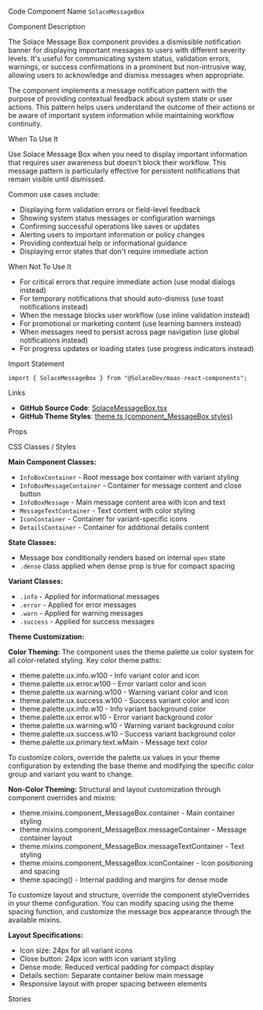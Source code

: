 
<Meta of={SolaceMessageBoxStories} />

<Title>Solace Message Box</Title>

<Description of={SolaceMessageBoxStories} />

<Subtitle>Code Component Name</Subtitle>
`SolaceMessageBox`

<Subtitle>Component Description</Subtitle>

The Solace Message Box component provides a dismissible notification banner for displaying important messages to users with different severity levels. It's useful for communicating system status, validation errors, warnings, or success confirmations in a prominent but non-intrusive way, allowing users to acknowledge and dismiss messages when appropriate.

The component implements a message notification pattern with the purpose of providing contextual feedback about system state or user actions. This pattern helps users understand the outcome of their actions or be aware of important system information while maintaining workflow continuity.

<Subtitle>When To Use It</Subtitle>

Use Solace Message Box when you need to display important information that requires user awareness but doesn't block their workflow. This message pattern is particularly effective for persistent notifications that remain visible until dismissed.

Common use cases include:

- Displaying form validation errors or field-level feedback
- Showing system status messages or configuration warnings
- Confirming successful operations like saves or updates
- Alerting users to important information or policy changes
- Providing contextual help or informational guidance
- Displaying error states that don't require immediate action

<Subtitle>When Not To Use It</Subtitle>

- For critical errors that require immediate action (use modal dialogs instead)
- For temporary notifications that should auto-dismiss (use toast notifications instead)
- When the message blocks user workflow (use inline validation instead)
- For promotional or marketing content (use learning banners instead)
- When messages need to persist across page navigation (use global notifications instead)
- For progress updates or loading states (use progress indicators instead)

<Subtitle>Import Statement</Subtitle>

```tsx
import { SolaceMessageBox } from "@SolaceDev/maas-react-components";
```

<Subtitle>Links</Subtitle>

- **GitHub Source Code**: [SolaceMessageBox.tsx](https://github.com/SolaceDev/maas-react-components/blob/main/src/components/SolaceMessageBox.tsx)
- **GitHub Theme Styles**: <a href="https://github.com/SolaceDev/maas-react-components/blob/main/src/resources/theme.ts#:~:text=component_MessageBox" target="_blank">theme.ts (component_MessageBox styles)</a>

<Subtitle>Props</Subtitle>

<ArgTypes of={SolaceMessageBoxStories} />

<Subtitle>CSS Classes / Styles</Subtitle>

**Main Component Classes:**

- `InfoBoxContainer` - Root message box container with variant styling
- `InfoBoxMessageContainer` - Container for message content and close button
- `InfoBoxMessage` - Main message content area with icon and text
- `MessageTextContainer` - Text content with color styling
- `IconContainer` - Container for variant-specific icons
- `DetailsContainer` - Container for additional details content

**State Classes:**

- Message box conditionally renders based on internal `open` state
- `.dense` class applied when dense prop is true for compact spacing

**Variant Classes:**

- `.info` - Applied for informational messages
- `.error` - Applied for error messages
- `.warn` - Applied for warning messages
- `.success` - Applied for success messages

**Theme Customization:**

**Color Theming:**
The component uses the theme.palette.ux color system for all color-related styling. Key color theme paths:

- theme.palette.ux.info.w100 - Info variant color and icon
- theme.palette.ux.error.w100 - Error variant color and icon
- theme.palette.ux.warning.w100 - Warning variant color and icon
- theme.palette.ux.success.w100 - Success variant color and icon
- theme.palette.ux.info.w10 - Info variant background color
- theme.palette.ux.error.w10 - Error variant background color
- theme.palette.ux.warning.w10 - Warning variant background color
- theme.palette.ux.success.w10 - Success variant background color
- theme.palette.ux.primary.text.wMain - Message text color

To customize colors, override the palette.ux values in your theme configuration by extending the base theme and modifying the specific color group and variant you want to change.

**Non-Color Theming:**
Structural and layout customization through component overrides and mixins:

- theme.mixins.component_MessageBox.container - Main container styling
- theme.mixins.component_MessageBox.messageContainer - Message container layout
- theme.mixins.component_MessageBox.messageTextContainer - Text styling
- theme.mixins.component_MessageBox.iconContainer - Icon positioning and spacing
- theme.spacing() - Internal padding and margins for dense mode

To customize layout and structure, override the component styleOverrides in your theme configuration. You can modify spacing using the theme spacing function, and customize the message box appearance through the available mixins.

**Layout Specifications:**

- Icon size: 24px for all variant icons
- Close button: 24px icon with icon variant styling
- Dense mode: Reduced vertical padding for compact display
- Details section: Separate container below main message
- Responsive layout with proper spacing between elements

<Subtitle>Stories</Subtitle>

<CustomStories />
